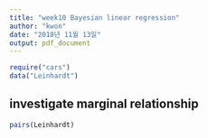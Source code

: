 ```yaml
---
title: "week10 Bayesian linear regression"
author: "kwon"
date: "2018년 11월 13일"
output: pdf_document
---
```


```r
require("cars")
data("Leinhardt")
```

## investigate marginal relationship
```r
pairs(Leinhardt)
```
